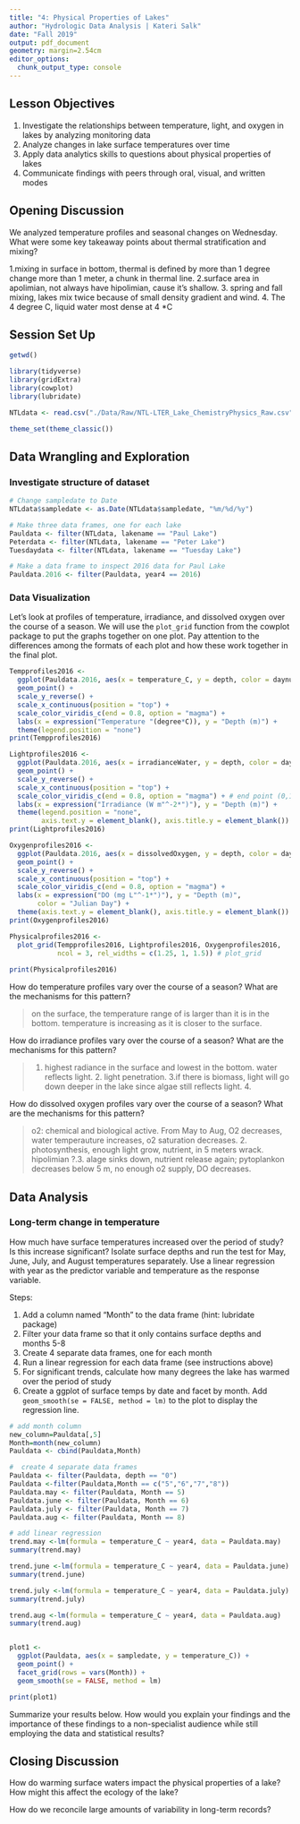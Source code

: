 ```yaml
---
title: "4: Physical Properties of Lakes"
author: "Hydrologic Data Analysis | Kateri Salk"
date: "Fall 2019"
output: pdf_document
geometry: margin=2.54cm
editor_options: 
  chunk_output_type: console
---
```


## Lesson Objectives
1. Investigate the relationships between temperature, light, and oxygen in lakes by analyzing monitoring data
2. Analyze changes in lake surface temperatures over time
3. Apply data analytics skills to questions about physical properties of lakes
4. Communicate findings with peers through oral, visual, and written modes


## Opening Discussion
We analyzed temperature profiles and seasonal changes on Wednesday. What were some key takeaway points about thermal stratification and mixing?

1.mixing in surface in bottom, thermal is defined by more than 1 degree change more than 1 meter, a chunk in thermal line.
2.surface area in apolimian, not always have hipolimian, cause it's shallow.
3. spring and fall mixing, lakes mix twice because of small density gradient and wind.
4. The 4 degree C, liquid water most dense at 4 *C

## Session Set Up
```r
getwd()

library(tidyverse)
library(gridExtra)
library(cowplot)
library(lubridate)

NTLdata <- read.csv("./Data/Raw/NTL-LTER_Lake_ChemistryPhysics_Raw.csv")

theme_set(theme_classic())

```

## Data Wrangling and Exploration

### Investigate structure of dataset

```r
# Change sampledate to Date
NTLdata$sampledate <- as.Date(NTLdata$sampledate, "%m/%d/%y")

# Make three data frames, one for each lake
Pauldata <- filter(NTLdata, lakename == "Paul Lake")
Peterdata <- filter(NTLdata, lakename == "Peter Lake")
Tuesdaydata <- filter(NTLdata, lakename == "Tuesday Lake")

# Make a data frame to inspect 2016 data for Paul Lake
Pauldata.2016 <- filter(Pauldata, year4 == 2016)

```

### Data Visualization

Let's look at profiles of temperature, irradiance, and dissolved oxygen over the course of a season. We will use the `plot_grid` function from the cowplot package to put the graphs together on one plot. Pay attention to the differences among the formats of each plot and how these work together in the final plot. 

```r
Tempprofiles2016 <- 
  ggplot(Pauldata.2016, aes(x = temperature_C, y = depth, color = daynum)) +
  geom_point() +
  scale_y_reverse() +
  scale_x_continuous(position = "top") +
  scale_color_viridis_c(end = 0.8, option = "magma") +
  labs(x = expression("Temperature "(degree*C)), y = "Depth (m)") +
  theme(legend.position = "none")
print(Tempprofiles2016)

Lightprofiles2016 <- 
  ggplot(Pauldata.2016, aes(x = irradianceWater, y = depth, color = daynum)) +
  geom_point() +
  scale_y_reverse() +
  scale_x_continuous(position = "top") +
  scale_color_viridis_c(end = 0.8, option = "magma") + # end point (0,1)
  labs(x = expression("Irradiance (W m"^-2*")"), y = "Depth (m)") +
  theme(legend.position = "none", 
        axis.text.y = element_blank(), axis.title.y = element_blank())
print(Lightprofiles2016)

Oxygenprofiles2016 <- 
  ggplot(Pauldata.2016, aes(x = dissolvedOxygen, y = depth, color = daynum)) +
  geom_point() +
  scale_y_reverse() +
  scale_x_continuous(position = "top") +
  scale_color_viridis_c(end = 0.8, option = "magma") +
  labs(x = expression("DO (mg L"^-1*")"), y = "Depth (m)", 
       color = "Julian Day") +
  theme(axis.text.y = element_blank(), axis.title.y = element_blank())
print(Oxygenprofiles2016)

Physicalprofiles2016 <- 
  plot_grid(Tempprofiles2016, Lightprofiles2016, Oxygenprofiles2016, 
            ncol = 3, rel_widths = c(1.25, 1, 1.5)) # plot_grid 
 
print(Physicalprofiles2016)

```

How do temperature profiles vary over the course of a season? What are the mechanisms for this pattern?

> on the surface, the temperature range of is larger than it is in the bottom. temperature is increasing as it is closer to the surface.


How do irradiance profiles vary over the course of a season? What are the mechanisms for this pattern?

> 1. highest radiance in the surface and lowest in the bottom. water reflects light. 2. light penetration. 3.if there is biomass, light will go down deeper in the lake since algae still reflects light. 4. 

How do dissolved oxygen profiles vary over the course of a season? What are the mechanisms for this pattern?

> o2: chemical and biological active. From May to Aug, O2 decreases, water temperauture increases, o2 saturation decreases. 2. photosynthesis, enough light grow, nutrient, in 5 meters wrack. hipolimian ?.3. alage sinks down, nutrient release again; pytoplankon decreases below 5 m, no enough o2 supply, DO decreases. 


## Data Analysis

### Long-term change in temperature
How much have surface temperatures increased over the period of study? Is this increase significant? Isolate surface depths and run the test for May, June, July, and August temperatures separately. Use a linear regression with year as the predictor variable and temperature as the response variable.

Steps: 

1. Add a column named "Month" to the data frame (hint: lubridate package)
2. Filter your data frame so that it only contains surface depths and months 5-8
3. Create 4 separate data frames, one for each month
4. Run a linear regression for each data frame (see instructions above)
5. For significant trends, calculate how many degrees the lake has warmed over the period of study
5. Create a ggplot of surface temps by date and facet by month. Add `geom_smooth(se = FALSE, method = lm)` to the plot to display the regression line.

```r
# add month column
new_column=Pauldata[,5]
Month=month(new_column)
Pauldata <- cbind(Pauldata,Month)

#  create 4 separate data frames
Pauldata <- filter(Pauldata, depth == "0")
Pauldata <-filter(Pauldata,Month == c("5","6","7","8"))
Pauldata.may <- filter(Pauldata, Month == 5)
Pauldata.june <- filter(Pauldata, Month == 6)
Pauldata.july <- filter(Pauldata, Month == 7)
Pauldata.aug <- filter(Pauldata, Month == 8)

# add linear regression
trend.may <-lm(formula = temperature_C ~ year4, data = Pauldata.may)
summary(trend.may)

trend.june <-lm(formula = temperature_C ~ year4, data = Pauldata.june)
summary(trend.june)

trend.july <-lm(formula = temperature_C ~ year4, data = Pauldata.july)
summary(trend.july)

trend.aug <-lm(formula = temperature_C ~ year4, data = Pauldata.aug)
summary(trend.aug)


plot1 <-
  ggplot(Pauldata, aes(x = sampledate, y = temperature_C)) +
  geom_point() +
  facet_grid(rows = vars(Month)) +
  geom_smooth(se = FALSE, method = lm)

print(plot1)

```

Summarize your results below. How would you explain your findings and the importance of these findings to a non-specialist audience while still employing the data and statistical results?

>

## Closing Discussion
How do warming surface waters impact the physical properties of a lake? How might this affect the ecology of the lake?

How do we reconcile large amounts of variability in long-term records?
